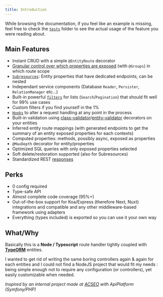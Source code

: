```yaml
---
title: Introduction
---
```



<DocAlert status="success" >

While browsing the documentation, if you feel like an example is missing, feel free to check the
[`tests`](https://github.com/astahmer/entity-routes/tree/main/tests) folder to see the actual usage of the feature you
were reading about.

</DocAlert>

## Main Features

-   Instant CRUD with a simple `@EntityRoute` decorator
-   [Granular control over which properties are exposed](/entity-routes/groups/definitions) (with `@Groups`) in which
    route scope
-   [`Subresources`](/entity-routes/subresources): Entity properties that have dedicated endpoints, can be nested
-   Independant service components (Database `Reader`, `Persister`, `RelationManager` etc...)
-   Built-in powerful [`filters`](/entity-routes/filters) for lists (`Search`/`Pagination`) that should fit well for 99%
    use cases
-   Custom filters if you find yourself in the 1%
-   [`Hooks`](/entity-routes/hooks) to alter a request handling at any point in the process
-   Built-in validation using
    [class-validator](https://github.com/typestack/class-validator)/[entity-validator](https://github.com/astahmer/entity-validator)
    decorators on your entities
-   Inferred entity route mappings (with generated endpoints to get the summary of an entity exposed properties for each
    contexts)
-   Computed properties: methods, possibly async, exposed as properties
-   `@MaxDepth` decorator for entity/properties
-   Optimized SQL queries with only exposed properties selected
-   Soft delete/restoration supported (also for Subresources)
-   Standardized REST [responses](/entity-routes/response-format)

## Perks

-   0 config required
-   Type-safe API
-   Almost complete code coverage (95%+)
-   Out-of-the-box support for Koa/Express (therefore Next, Nuxt) integrations and compatible and any other
    middleware-based framework using adapters
-   Everything (types included) is exported so you can use it your own way

## What/Why

Basically this is a **Node / Typescript** route handler tightly coupled with
**[TypeORM](https://github.com/typeorm/typeorm/)** entities.

I wanted to get rid of writing the same boring controllers again & again for each entities and I could not find a NodeJS
project that would fit my needs : being simple enough not to require any configuration (or controllers), yet easily
customizable when needed.

_Inspired by an internal project made at [ACSEO](https://acseo.fr/) with ApiPlatform (Symfony/PHP)_
